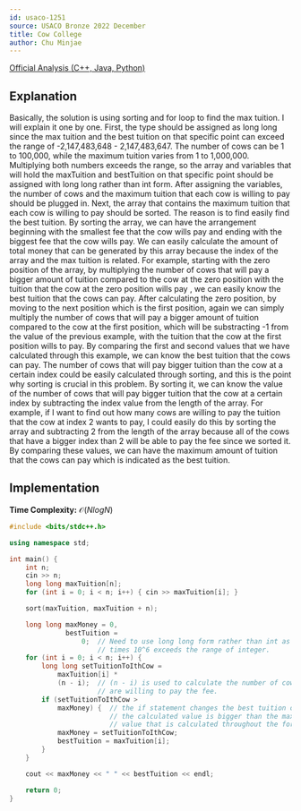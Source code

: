 ```yaml
---
id: usaco-1251
source: USACO Bronze 2022 December
title: Cow College
author: Chu Minjae
---
```

[Official Analysis (C++, Java, Python)](http://www.usaco.org/current/data/sol_prob1_bronze_dec22.html)

## Explanation

Basically, the solution is using sorting and for loop to find the max tuition. I will explain it one by one. First, the type should be assigned as long long since the max tuition and the best tuition on that specific point
can exceed the range of -2,147,483,648 - 2,147,483,647. The number of cows can be 1 to 100,000, while the maximum tuition varies from 1 to 1,000,000. Multiplying both numbers exceeds the range, so the array and variables that will
hold the maxTuition and bestTuition on that specific point should be assigned with long long rather than int form. After assigning the variables, the number of cows and the maximum tuition that each cow is willing to pay
should be plugged in.
Next, the array that contains the maximum tuition that each cow is willing to pay should be sorted. The reason is to find easily find the best tuition. By sorting the array, we can have the arrangement beginning
with the smallest fee that the cow wills pay and ending with the biggest fee that the cow wills pay. We can easily calculate the amount of total money that can be generated by this array because the index of the array and the max tuition is related.
For example, starting with the zero position of the array, by multiplying the number of cows that will pay a bigger amount of tuition compared to the cow at the zero position with the tuition that the cow at the zero position wills pay
, we can easily know the best tuition that the cows can pay. After calculating the zero position, by moving to the next position which is the first position, again we can simply multiply the number of cows that will pay a bigger amount
of tuition compared to the cow at the first position, which will be substracting -1 from the value of the previous example, with the tuition that the cow at the first position wills to pay. By comparing the first and second values that we have
calculated through this example, we can know the best tuition that the cows can pay. The number of cows that will pay bigger tuition than the cow at a certain index could be easily calculated through sorting, and this is the
point why sorting is crucial in this problem. By sorting it, we can know the value of the number of cows that will pay bigger tuition that the cow at a certain index by subtracting the index value from the length of the array.
For example, if I want to find out how many cows are willing to pay the tuition that the cow at index 2 wants to pay, I could easily do this by sorting the array and subtracting 2 from the length of the array because all of the cows
that have a bigger index than 2 will be able to pay the fee since we sorted it. By comparing these values, we can have the maximum amount of tuition that the cows can pay which is indicated as the best tuition.

## Implementation

**Time Complexity:** $\mathcal{O}(Nlog N)$

<LanguageSection>
<CPPSection>

```cpp
#include <bits/stdc++.h>

using namespace std;

int main() {
	int n;
	cin >> n;
	long long maxTuition[n];
	for (int i = 0; i < n; i++) { cin >> maxTuition[i]; }

	sort(maxTuition, maxTuition + n);

	long long maxMoney = 0,
	          bestTuition =
	              0;  // Need to use long long form rather than int as the 10^5
	                  // times 10^6 exceeds the range of integer.
	for (int i = 0; i < n; i++) {
		long long setTuitionToIthCow =
		    maxTuition[i] *
		    (n - i);  // (n - i) is used to calculate the number of cows that
		              // are willing to pay the fee.
		if (setTuitionToIthCow >
		    maxMoney) {  // the if statement changes the best tuition only if
			             // the calculated value is bigger than the maximum
			             // value that is calculated throughout the for loop.
			maxMoney = setTuitionToIthCow;
			bestTuition = maxTuition[i];
		}
	}

	cout << maxMoney << " " << bestTuition << endl;

	return 0;
}
```

</CPPSection>
</LanguageSection>
